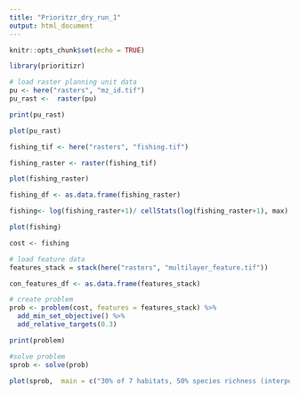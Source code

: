 ```yaml
---
title: "Prioritzr_dry_run_1"
output: html_document
---
```


```r
knitr::opts_chunk$set(echo = TRUE)

library(prioritizr)
```

```r
# load raster planning unit data
pu <- here("rasters", "mz_id.tif")
pu_rast <-  raster(pu)

print(pu_rast)

plot(pu_rast)
```

```r
fishing_tif <- here("rasters", "fishing.tif")

fishing_raster <- raster(fishing_tif)

plot(fishing_raster)

fishing_df <- as.data.frame(fishing_raster)

fishing<- log(fishing_raster+1)/ cellStats(log(fishing_raster+1), max)

plot(fishing)

cost <- fishing
```

```r
# load feature data
features_stack = stack(here("rasters", "multilayer_feature.tif"))

con_features_df <- as.data.frame(features_stack)

```

```r
# create problem
prob <- problem(cost, features = features_stack) %>%
  add_min_set_objective() %>%
  add_relative_targets(0.3)

print(problem)

#solve problem
sprob <- solve(prob)

plot(sprob,  main = c("30% of 7 habitats, 50% species richness (interpolated), penalty = 0.001, edge = 0.5"))
```

